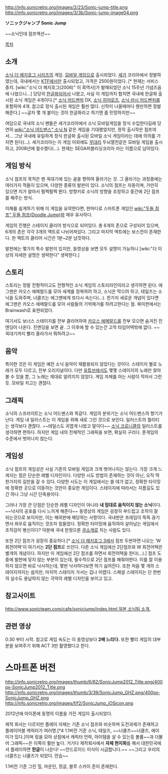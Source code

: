http://info.sonicretro.org/images/2/23/Sonic-jump-title.png http://info.sonicretro.org/images/3/3b/Sonic-jump-image04.png

'''ソニックジャンプ'''
'''Sonic Jump'''

~~소닉인데 점프액션~~

[[목차]]

== 소개 ==
[[소닉 더 헤지호그 시리즈]]의 게임. [[모바일 게임]]으로 출시되었다. [[세가]] 코리아에서 정발하였는데, 국내에서는 [[KTF]]에서만 출시되었고, 가격은 2500원이었다. [* 현재는 서비스 중지. [wiki:"소닉 더 헤지호그(2006)" 이 흑역사]가 발매되었던 소닉 15주년 기념즈음에 나왔으니...] 당당히 [[한글화]]되어서 나왔고, 사실 이 게임까지 합치면 국내에 한글화 출시된 소닉 게임은 4개이다.[* [[소닉 어드벤처]] DX, [[소닉 히어로즈]], [[소닉 러시 어드벤처]]를 포함하여 4개. 참고로 정식 출시된 게임은 훨씬 많다. 신작이 나올때마다 웬만하면 정발해준다.] ~~글자 몇 개 붙이는 것이 한글화라고 하기엔 좀 민망하지만~~

여담으로 국내의 소닉 팬들은 세가코리아에서 소닉 모바일게임을 정식 수입한다길래 당연히 [[wiki:"소닉 어드밴스" 소닉 N]] 같은 게임을 기대했었지만, 정작 출시작은 점프여서... 그냥 국내에 유일하게 정식 한글화 출시된 모바일 소닉 게임이라는 데에 의의를 가지면 된다(...). 세가코리아는 이 게임 이외에도 [[무대리]] 두뇌열전같은 모바일 게임을 출시하고, 2008년에 철수했다(...). 현재는 SEGA퍼블리싱코리아 라는 이름으로 남아있다.

== 게임 방식 ==
소닉 점프의 목적은 맨 꼭대기에 있는 골을 향하여 올라가는 것. 그 올라가는 과정중에는 여러가지 적들이 있으며, 다양한 종류의 발판이 있다. 소닉의 점프는 자동이며, 가만히 있으면 지가 알아서 펄쩍펄쩍 뛴다. 방향키로 소닉의 방향을 조정하고 중간에 2단 점프를 해주는 방식.

이해를 쉽게하기 위해 이 게임을 요약한다면, 한마디로 스마트폰 게임인 [[wiki:"두들 점프" 두들 점프(Doodle Jump)]]와 매우 유사하다.

게임의 진행은 스테이지 클리어 방식으로 되어있다. 총 6개의 존으로 구성되어 있으며, 6개의 존은 각각 3개의 액트로 나뉘어져있다. 그리고 마지막 액트에는 보스전이 존재한다. 한 액트의 클리어 시간은 1분~2분 남짓하다.

발판에는 몇가지 특수 발판이 있지만, 동영상을 보면 모두 설명이 가능하니 [wiki:"더 이상의 자세한 설명은 생략한다" 생략한다.]

== 스토리 ==
스토리는 정말 전형적이고도 전형적인 소닉 게임의 스토리라인이라고 생각하면 된다. 에그맨은 카오스 에메랄드를 모아 세계를 정복하려 하고, 소닉은 막으려 하고, 테일즈는 소닉을 도와주며, 너클즈는 에그맨에게 또다시 속는다(...). 한가지 새로운 개념이 있다면 에그맨은 카오스 에메랄드를 모아 사람들의 기억제거를 하려고한다는 점. 북미판에서는 Brainwash로 표현되었다.

여기서도 보너스 스테이지를 전부 클리어하여 [[카오스 에메랄드]]를 전부 모으면 숨겨진 진엔딩이 나온다. 진엔딩을 보면 끝. 그 이후에 할 수 있는건 고작 타임어택밖에 없다. ~~꼭대기까지 빨리 올라가서 뭐하려고~~

== 음악 ==
특이한 것은 이 게임은 예전 소닉 음악이 재활용되지 않았다는 것이다. 스테이지 별로 노래가 모두 다르고, 전부 오리지널이다. 다만 [[유튜브]]에서도 몇몇 스테이지의 노래만 찾아볼 수 있을 뿐, 그 노래는 제대로 알려지지 않았다. 게임 자체를 아는 사람이 적어서 그런듯. 모바일 치고는 괜찮다.

== 그래픽 ==
소닉의 스프라이트는 소닉 어드밴스와 똑같다. 게임의 분위기는 소닉 어드밴스의 향기가 난다. 게임 내 일러스트는 이 게임을 위해 새로 그린 것으로 보인다. 일러스트의 퀄리티는 생각보다 괜찮다. ~~테일스도 귀엽게 나왔고 말이다~~ [[소닉 크로니클]]의 일러스트를 생각하면 편하다. 하지만 게임 내의 전체적인 그래픽을 보면, 확실히 구리다. 폰게임의 수준에서 벗어나지 않는다.

== 게임성 ==
소닉 점프의 게임성은 사실 기존의 모바일 게임과 크게 벗어나지는 않는다. 가장 크게 느껴지는 점은 단순한 레벨 디자인이다. 다양한 시도 방법이 존재하는 것이 아닌, 오직 딱 한가지의 길만을 갈 수 있다. 다양한 시도는 이 게임에서는 쓸 데가 없고, 정확한 타이밍에 정확한 곳으로 이동하는 것만이 중요한 게임이다. 스테이지에 따라서는 지름길도 있긴 하나 그냥 시간 단축용이다.

그러나 가장 큰 단점은 단순한 레벨 디자인이 아니라 '''내 맘대로 움직이지 않는 소닉'''이다. ~~낙사의 공포를 다시 느끼게 해준다~~ 동영상의 게임은 굉장히 부드럽고 조작이 잘 되는것으로 보이지만, 이는 해외판에 해당하는 사항이다. 국내판은 프레임이 뚝뚝 끊기면서 좌우로 움직이는 것조차 힘들었다. 정확한 타이밍에 움직여야 살아남는 게임에서 조작감이 병신이다? 덕분에 국내 한정으론 [[쿠소게]]로 치는 사람도 있다.

또한 2단 점프가 굉장히 중요하다.[* [[소닉 더 헤지호그 3]]에서 점프 두번하면 나오는 'W 회전어택'이 여기서는 '''2단 점프'''로 쓰인다. 다른 소닉 게임에선 2단점프와 W 회전어택은 별개의 개념이다. 하지만 이 게임에선 2단 점프를 하면서 회전어택을 한다(...).] 점프 도중에 발판에 닿지 않는 부분이 있는데, 필수적으로 2단 점프를 해줘야한다. 이를 잘 이용하지 않으면 바로 낙사하는데, 몇번 낙사하다보면 하기 싫어진다. 또한 처음 몇 개의 스테이지까지는 쉽지만, 마지막 스테이지 가서는 겁나 어렵다. 스페셜 스테이지는 단 한번의 실수도 용납하지 않는 극악의 레벨 디자인을 보이고 있고.

== 참고사이트 ==
[[http://www.sonicteam.com/cafe/sonicjump/index.html 일본 소닉팀 소개.]]

== 관련 영상 ==
{{{#!html 

<object width="420" height="315"><param name="movie" value="http://www.youtube.com/v/VuTSqPogPZY?version=3&amp;hl=ko_KR"></param><param name="allowFullScreen" value="true"></param><param name="allowscriptaccess" value="always"></param><embed src="http://www.youtube.com/v/VuTSqPogPZY?version=3&amp;hl=ko_KR" type="application/x-shockwave-flash" width="420" height="315" allowscriptaccess="always" allowfullscreen="true"></embed></object>

}}}


0:30 부터 시작. 참고로 게임 속도는 이 동영상보다 '''2배 느리다.''' 또한 빨리 게임의 대부분을 보여주기 위해 ACT 3만 촬영했다고 한다.

= 스마트폰 버전 =
http://info.sonicretro.org/images/thumb/6/62/SonicJump2012_Title.png/400px-SonicJump2012_Title.png http://info.sonicretro.org/images/thumb/3/39/SonicJump_GHZ.png/400px-SonicJump_GHZ.png
http://info.sonicretro.org/images/f/f2/SonicJump_iOSicon.png

2012년에 아이폰에 동명의 이름을 가진 게임이 출시되었다.

제작 회사는 다르지만 플레이 자체는 기존 소닉 점프와 비슷하며 도전과제가 존재하고 플레이어블 캐릭터가 여러명.[*4 1.1버전 기준 소닉, 테일즈, ~~너쿨즈~~너클즈, 에이미가 있다.]이며 링을 모아 상점에서 캐릭터 언락, 아이템을 살 수 있는등 볼륨~~과 더불어 그래픽~~은 이쪽이 훨씬 높다.
거기다 제작회사에서 '''자체 현지화'''를 해서 대한민국에서 플레이하면 '''한글'''이 나온다!
~~안드로이드 이식이 시급합니다.~~
~~그리고 우리의 너클즈는 너쿨즈가 되었다. 안습~~

1.1버전 기준 그린 힐, 마운틴, 정글, 블루 스카이 존이 존재한다.
